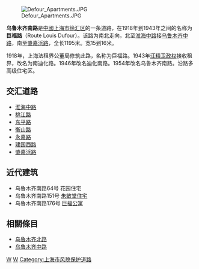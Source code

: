 {{noteTA
|G1=Unit
}}
{{Infobox China Road
|路牌类型=Shanghai
|中文道路名称=乌鲁木齐南路
|道路英文名=Wulumuqi Rd. (S)
|走向1=北
|走向2=南
|走向1(E)=N
|走向2(E)=S
|图片= File:South Wulumuqi Road.JPG
|图片说明= 乌鲁木齐南路衡山路以南街景
|道路属性=普通道路
|道路总长度=1.195
|车速限制=
|行车线数量=
|所在地区={{CHN}}[[上海市|上海市]][[徐汇区|徐汇区]]
|起点=[[淮海中路|淮海中路]]
|终点=[[肇嘉浜路|肇嘉浜路]]
|道路命名日期=1943年
|命名缘由=[[新疆省|新疆省]][[迪化市|迪化市]]（现[[新疆维吾尔自治区|新疆维吾尔自治区]][[乌鲁木齐市|乌鲁木齐市]]）
|道路旧名=巨福路
|道路动工日期=1918年
|通车日期=
|路段主要建筑=[[安康公寓|巨福公寓]]
|收费=
}}
[[File:Defour_Apartments.JPG|thumb]]

'''乌鲁木齐南路'''是[[中華人民共和國|中國]][[上海市|上海市]][[徐汇区|徐汇区]]的一条道路，在1918年到1943年之间的名称为'''巨福路'''（Route Louis Dufour）。该路为南北走向，北至[[淮海中路|淮海中路]]接[[乌鲁木齐中路|乌鲁木齐中路]]，南至[[肇嘉浜路|肇嘉浜路]]，全长1195米。宽15到16米。

1918年，上海法租界公董局修筑此路，名称为巨福路。1943年[[汪精卫政权|汪精卫政权]]接收租界，改名为南迪化路。1946年改名迪化南路。1954年改名乌鲁木齐南路。沿路多高级住宅区。

== 交汇道路 ==
*[[淮海中路|淮海中路]]
*[[桃江路|桃江路]]
*[[东平路|东平路]]
*[[衡山路|衡山路]]
*[[永嘉路|永嘉路]]
*[[建国西路|建国西路]]
*[[肇嘉浜路|肇嘉浜路]]

== 近代建筑 ==
*乌鲁木齐南路64号  花园住宅  
*乌鲁木齐南路151号  [[朱敏堂住宅|朱敏堂住宅]]
*乌鲁木齐南路176号  [[安康公寓|巨福公寓]]

==相關條目==
*[[乌鲁木齐北路|乌鲁木齐北路]]
*[[乌鲁木齐中路|乌鲁木齐中路]]

{{SH-stub}}
  

[[Category:徐汇区|W]]
[[Category:上海道路|W]]
[[Category:上海市风貌保护道路|Category:上海市风貌保护道路]]